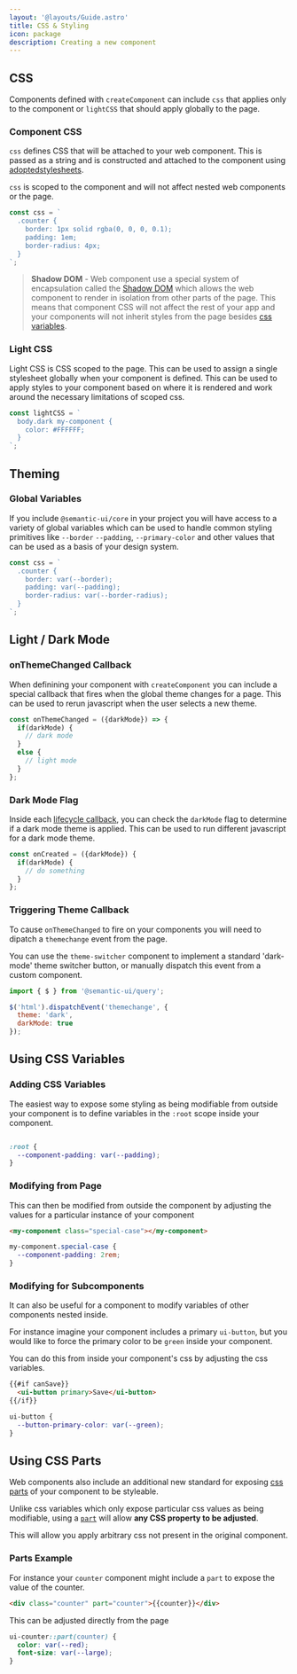 ```yaml
---
layout: '@layouts/Guide.astro'
title: CSS & Styling
icon: package
description: Creating a new component
---
```


## CSS

Components defined with `createComponent` can include `css` that applies only to the component or `lightCSS` that should apply globally to the page.


### Component CSS

`css` defines CSS that will be attached to your web component. This is passed as a string and is constructed and attached to the component using [adoptedstylesheets](https://developer.mozilla.org/en-US/docs/Web/API/Document/adoptedStyleSheets).

`css` is scoped to the component and will not affect nested web components or the page.

```javascript
const css = `
  .counter {
    border: 1px solid rgba(0, 0, 0, 0.1);
    padding: 1em;
    border-radius: 4px;
  }
`;
```
> **Shadow DOM** - Web component use a special system of encapsulation called the [Shadow DOM](https://developer.mozilla.org/en-US/docs/Web/API/Web_components/Using_shadow_DOM) which allows the web component to render in isolation from other parts of the page. This means that component CSS will not affect the rest of your app and your components will not inherit styles from the page besides [css variables](#using-css-variables).


### Light CSS

Light CSS is CSS scoped to the page. This can be used to assign a single stylesheet globally when your component is defined. This can be used to apply styles to your component based on where it is rendered and work around the necessary limitations of scoped css.

```javascript
const lightCSS = `
  body.dark my-component {
    color: #FFFFFF;
  }
`;
```


## Theming


### Global Variables

If you include `@semantic-ui/core` in your project you will have access to a variety of global variables which can be used to handle common styling primitives like `--border` `--padding`, `--primary-color`
 and other values that can be used as a basis of your design system.

```javascript
const css = `
  .counter {
    border: var(--border);
    padding: var(--padding);
    border-radius: var(--border-radius);
  }
`;
```

## Light / Dark Mode

### onThemeChanged Callback

When definining your component with `createComponent` you can include a special callback that fires when the global theme changes for a page. This can be used to rerun javascript when the user selects a new theme.

```javascript
const onThemeChanged = ({darkMode}) => {
  if(darkMode) {
    // dark mode
  }
  else {
    // light mode
  }
};
```

### Dark Mode Flag

Inside each [lifecycle callback](https://dev.semantic-ui.com/components/lifecycle#callback-arguments), you can check the `darkMode` flag to determine if a dark mode theme is applied. This can be used to run different javascript for a dark mode theme.

```javascript
const onCreated = ({darkMode}) {
  if(darkMode) {
    // do something
  }
};
```

### Triggering Theme Callback

To cause `onThemeChanged` to fire on your components you will need to dipatch a `themechange` event from the page.

You can use the `theme-switcher` component to implement a standard 'dark-mode' theme switcher button, or manually dispatch this event from a custom component.

```javascript
import { $ } from '@semantic-ui/query';

$('html').dispatchEvent('themechange', {
  theme: 'dark',
  darkMode: true
});
```

## Using CSS Variables


### Adding CSS Variables

The easiest way to expose some styling as being modifiable from outside your component is to define variables in the `:root` scope inside your component.

```css

:root {
  --component-padding: var(--padding);
}
```

### Modifying from Page

This can then be modified from outside the component by adjusting the values for a particular instance of your component

```html
<my-component class="special-case"></my-component>
```
```css
my-component.special-case {
  --component-padding: 2rem;
}
```

### Modifying for Subcomponents

It can also be useful for a component to modify variables of other components nested inside.

For instance imagine your component includes a primary `ui-button`, but you would like to force the primary color to be `green` inside your component.

You can do this from inside your component's css by adjusting the css variables.

```html
{{#if canSave}}
  <ui-button primary>Save</ui-button>
{{/if}}
```
```css
ui-button {
  --button-primary-color: var(--green);
}
```

## Using CSS Parts

Web components also include an additional new standard for exposing [css parts](https://developer.mozilla.org/en-US/docs/Web/CSS/::part) of your component to be styleable.

Unlike css variables which only expose particular css values as being modifiable, using a [`part`](https://developer.mozilla.org/en-US/docs/Web/CSS/::part) will allow **any CSS property to be adjusted**.

This will allow you apply arbitrary css not present in the original component.

### Parts Example

For instance your `counter` component might include a `part` to expose the value of the counter.
```html
<div class="counter" part="counter">{{counter}}</div>
```

This can be adjusted directly from the page
```css
ui-counter::part(counter) {
  color: var(--red);
  font-size: var(--large);
}
```

